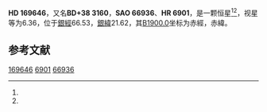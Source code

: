 {{Starbox begin
| name = HD 169646
}}
{{Starbox observe
| epoch = [[J2000.0|J2000.0]]
| constell = {{星座名待查}}<ref name=SIMBAD>{{cite web
 | url=http://simbad.u-strasbg.fr/simbad/sim-id?Ident=HR+6901
 | title=Pulsating variable Star
 | publisher=Centre de Données astronomiques de Strasbourg
 | work=SIMBAD
 | accessdate=2012-07-13
 | archive-date=2021-02-08
 | archive-url=https://web.archive.org/web/20210208075917/http://simbad.u-strasbg.fr/simbad/sim-id?Ident=HR+6901
 }}</ref><ref name=DATA>{{cite web
 | url=http://vizier.u-strasbg.fr/viz-bin/VizieR-5?-out.add=.&-source=5050&-corr=PK=HR&-out.max=9999&HR=6901
 | title=VizieR Detailed Page
 | accessdate=2012-07-13
 | archive-date=2016-03-04
 | archive-url=https://web.archive.org/web/20160304233049/http://vizier.u-strasbg.fr/viz-bin/VizieR-5?-out.add=.&-source=5050&-corr=PK=HR&-out.max=9999&HR=6901
 | dead-url=no
 }}</ref>
| 星官 = 
| ra = {{RA|18|23|57.4}}<ref name=SIMBAD /><ref name=DATA />
| dec = {{DEC|+38|44|21}}<ref name=SIMBAD /><ref name=DATA />
| appmag_v = 6.36<ref name=SIMBAD /><ref name=DATA />
}}
{{Starbox character
| class = K4III<ref name=SIMBAD /><ref name=DATA />
| b-v = <ref name=SIMBAD /><ref name=DATA />
| u-b = <ref name=SIMBAD /><ref name=DATA />
| r-i = <ref name=SIMBAD /><ref name=DATA />
| variable = 
}}
{{Starbox astrometry
| radial_v = 
| prop_mo_ra = -40
| parallax = 
| p_error = 
}}
{{Starbox catalog
| names =BD+38 3160，[[SAO星表|SAO]] 66936，[[HD星表|HD]] 169646，[[HR星表|HR]] 6901}}
{{Starbox reference |Simbad=HR+6901}}
{{Starbox end}}

'''HD 169646'''，又名'''BD+38 3160'''，'''SAO 66936'''、'''HR 6901'''，是一颗恒星<ref name=SIMBAD /><ref name=DATA />，视星等为6.36，位于[[銀道座標系|銀經]]66.53，[[銀道座標系|銀緯]]21.62，其[[B1900.0|B1900.0]]坐标为赤經{{RA|18|20|36.4}}，赤緯{{DEC|+38|21.62|5}}。

== 参考文献 ==
{{reflist}}

{{star-stub}}

[[Category:HD和HDE天體|169646]]
[[Category:HR天體|6901]]
[[Category:SAO天體|66936]]